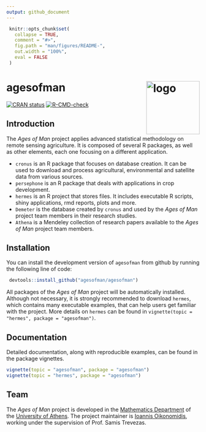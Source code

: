 ```yaml
---
output: github_document
---
```


<!-- README.md is generated from README.Rmd. Please edit that file -->

```r
 knitr::opts_chunk$set(
   collapse = TRUE,
   comment = "#>",
   fig.path = "man/figures/README-",
   out.width = "100%",
   eval = FALSE
 )
```

# agesofman <img src='man/figures/logo.png' align="right" height="139" alt="logo"/>

<!-- badges: start -->
[![CRAN status](https://www.r-pkg.org/badges/version/agesofman)](https://CRAN.R-project.org/package=agesofman)
[![R-CMD-check](https://github.com/agesofman/agesofman/actions/workflows/R-CMD-check.yaml/badge.svg)](https://github.com/agesofman/agesofman/actions/workflows/R-CMD-check.yaml)
<!-- badges: end -->

## Introduction

The *Ages of Man* project applies advanced statistical methodology on remote sensing agriculture. It is composed of several R packages, as well as other elements, each one focusing on a different application.

  -   `cronus` is an R package that focuses on database creation. It can be used to download and process agricultural, environmental and satellite data from various sources.
  -   `persephone` is an R package that deals with applications in crop development.
  -   `hermes` is an R project that stores files. It includes executable R scripts, shiny applications, rmd reports, plots and more.
  -   `Demeter` is the database created by `cronus` and used by the *Ages of Man* project team members in their research studies.
  -   `Athena` is a Mendeley collection of research papers available to the *Ages of Man* project team members.

## Installation

You can install the development version of `agesofman` from github by running the following line of code: 

```r
 devtools::install_github("agesofman/agesofman")
```

All packages of the *Ages of Man* project will be automatically installed. Although not necessary, it is strongly recommended to download `hermes`, which contains many executable examples, that can help users get familiar with the project. More details on `hermes` can be found in `vignette(topic = "hermes", package = "agesofman")`.

## Documentation

Detailed documentation, along with reproducible examples, can be found in the package vignettes.

```r
vignette(topic = "agesofman", package = "agesofman")
vignette(topic = "hermes", package = "agesofman")
```

## Team

The *Ages of Man* project is developed in the 
[Mathematics Department](https://en.math.uoa.gr/ "Mathematics Department Homepage") of the [University of Athens](https://en.uoa.gr/ "University of Athens Homepage"). The project maintainer is [Ioannis Oikonomidis](http://users.uoa.gr/~goikon/ "Ioannis Oikonomidis Homepage"), working under the supervision of Prof. Samis Trevezas.
